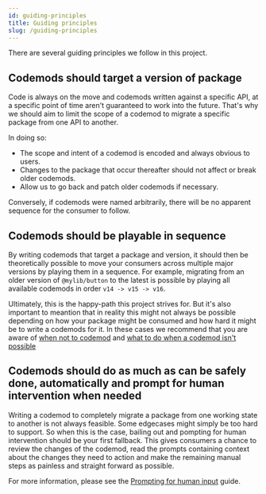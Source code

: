 ```yaml
---
id: guiding-principles
title: Guiding principles
slug: /guiding-principles
---
```


There are several guiding principles we follow in this project.

## Codemods should target a version of package

Code is always on the move and codemods written against a specific API, at a specific point of time aren't guaranteed to work into the future.
That's why we should aim to limit the scope of a codemod to migrate a specific package from one API to another.

In doing so:

- The scope and intent of a codemod is encoded and always obvious to users.
- Changes to the package that occur thereafter should not affect or break older codemods.
- Allow us to go back and patch older codemods if necessary.

Conversely, if codemods were named arbitrarily, there will be no apparent sequence for the consumer to follow.

## Codemods should be playable in sequence

By writing codemods that target a package and version, it should then be theoretically possible to move your consumers across multiple major versions by playing them in a sequence.
For example, migrating from an older version of `@mylib/button` to the latest is possible by playing all available codemods in order `v14 -> v15 -> v16`.

Ultimately, this is the happy-path this project strives for. But it's also important to meantion that in reality this might not always be possible depending on how your package might be consumed and how hard it might be to write a codemods for it.
In these cases we recommend that you are aware of [when not to codemod](/docs/when-not-to-codemod) and [what to do when a codemod isn't possible](/docs/when-not-to-codemod#what-to-do-when-a-codemod-isnt-possible)

## Codemods should do as much as can be safely done, automatically and prompt for human intervention when needed

Writing a codemod to completely migrate a package from one working state to another is not always feasible. Some edgecases might simply be too hard to support.
So when this is the case, bailing out and pompting for human intervention should be your first fallback.
This gives consumers a chance to review the changes of the codemod, read the prompts containing context about the changes they need to action and make the remaining manual steps as painless and straight forward as possible.

For more information, please see the [Prompting for human input](/docs/prompting-for-human-input) guide.
